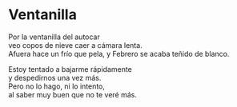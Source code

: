 # Ventanilla {-}


Por la ventanilla del autocar<br>
veo copos de nieve caer a cámara lenta.<br>
Afuera hace un frío que pela,
y Febrero se acaba teñido de blanco.

Estoy tentado a bajarme rápidamente<br>
y despedirnos una vez más.<br>
Pero no lo hago, ni lo intento,<br>
al saber muy buen que no te veré más.
